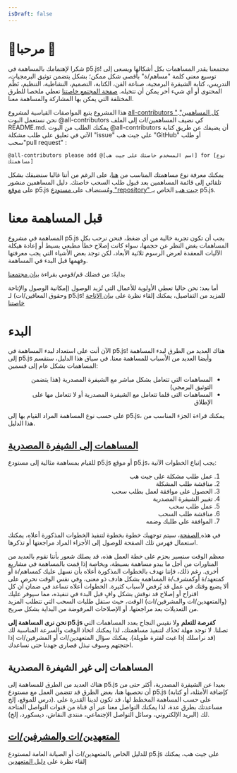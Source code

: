 ```yaml
---
isDraft: false
---
```

# 🌸مرحبا 🌺

شكرا لإهتمامك بالمساهمة في p5.js! مجتمعنا يقدر المساهمات بكل أشكالها ويسعى إلى توسيع معنى كلمة "مساهم/ة" بأقصى شكل ممكن؛ بشكل يتضمن توثيق البرمجيات، التدريس، كتابة الشيفرة البرمجية، صناعة الفن، الكتابة، التصميم، النشاطية، التنظيم، نَظْم المحتوى أو أي شيء أخر يمكن أن تتخيله. [صفحة المجتمع خاصتنا](https://p5js.org/community/#contribute) تعطي ملخصا للطرق المختلفة التي يمكن بها المشاركة والمساهمة معنا.

هذا المشروع يتبع المواصفات القياسية لمشروع [all-contributors "كل المساهمين"](https://github.com/kentcdodds/all-contributors). نحن نستعمل البوت  @all-contributors كي نضيف المساهمين/ات إلى الملف README.md. يمكنك الطلب من البوت  @all-contributors أن يضيفك عن طريق كتابة الآتي في تعليق على طلب مشكلة "issue" على جيت هب "GitHub" أو طلب سحب"pull request" :

```
@all-contributors please add @[اسم المسخدم خاصتك على جيت هب] for [نوع مساهمتك]
```

يمكنك معرفة نوع مساهمتك المناسب من [هنا](https://allcontributors.org/docs/en/emoji-key)، على الرغم من أننا غالبا سنضيفك بشكل تلقائي إلى قائمة المساهمين بعد قبول طلب السحب خاصتك. دليل المساهمين منشور على [موقع](https://p5js.org/contributor-docs/#/) p5.js ومُستضاف على[ مستودع "repository" جيت هب](https://github.com/processing/p5.js/tree/main/contributor_docs) الخاص بـ p5.js.

# قبل المساهمة معنا

المساهمة في مشروع p5.js  يجب أن تكون تجربة خالية من أي ضغط، فنحن نرحب بكل المساهمات بغض النظر عن حجمها، سواء كانت إصلاح خطأ مطبعي بسيط أو إعادة هيكلة الآليات المعقدة لعرض الرسوم ثلاثية الأبعاد، لكن توجد بعض الأشياء التي يجب معرفتها وفهمها قبل البدء في المساهمة.

بدايةً: من فضلك قم/قومي بقراءة [بيان مجتمعنا](https://p5js.org/community/)

أما بعد: نحن حاليا نعطي الأولوية للأعمال التي تُزيد الوصول (إمكانية الوصول والإتاحة وحقوق المعاقين/ات) لـ p5.js! للمزيد من التفاصيل، يمكنك إلقاء نظرة على [بيان الإتاحة  خاصتنا](./access/)

# البدء

الآن أنت على استعداد لبدء المساهمة في p5.js! هناك العديد من الطرق لبدء المساهمة إلى p5.js وأيضا العديد من الأسباب للمساهمة معنا. في سياق هذا الدليل، سنقسم المساهمات بشكل عام إلى قسمين:

<ul dir="rtl">
  <li>المساهمات التي تتعامل بشكل مباشر مع الشيفرة المصدرية (هذا يتضمن التوثيق البرمجي)</li>
  <li>المساهمات التي قلما تتعامل مع الشيفرة المصدرية أو لا تتعامل مها على الإطلاق</li>
</ul>

على حسب نوع المساهمة المراد القيام بها إلى p5.js، يمكنك قراءة الجزء المناسب من هذا الدليل.

## [المساهمات إلى الشيفرة المصدرية](./contributor_guidelines/)

للقيام بمساهمة مثالية إلى مستودع p5.js أو موقع p5.js، يجب إتباع الخطوات الآتية:

<ol dir="rtl">
  <li>عمل طلب مشكلة على جيت هب</li>
  <li>مناقشة طلب المشكلة</li>
  <li>الحصول على موافقة لعمل بطلب سحب</li>
  <li>تغيير الشيفرة المصدرية</li>
  <li>عمل طلب سحب</li>
  <li>مناقشة طلب السحب</li>
  <li>الموافقة على طلبك وضمه</li>
</ol>

في هذه[ الصفحة](./contributor_guidelines/)، سيتم توجهيك خطوة بخطوة لتنفيذ الخطوات المذكورة أعلاه، يمكنك استعمال فهرس تلك الصفحة للوصول إلى الأجزاء المراد مراجعتها أو تذكرها.

معظم الوقت سنسير بحزم على خطة العمل هذه، قد يصلك شعور بأننا نقوم بالعديد من المناورات من أجل ما يبدو مساهمة بسيطة، وبخاصة إذا قمت بالمساهمة في مشاريع أخرى. رغم ذلك، فإننا نهدف بالخطوات المذكورة أعلاه بأن نسهل عليك كمساهم/ة أو كمتعهد/ة أوكمشرف/ة المساهمة بشكل هادف ذو معنى، وفي نفس الوقت نحرص على ألا يضيع وقتك في عمل قد يُرفض لأسباب كثيرة. الخطوات أعلاه تساعد في ضمان أن كل اقتراح أو إصلاح قد نوقش بشكل وافٍ قبل البدء في تنفيذه، مما سيوفر عليك (والمتعهدين/ات والمشرفين/ات) الوقت، حيث ستقل طلبات السحب التي تتطلب المزيد من التعديلات بعد مراجعتها، أو الإصلاحات المرفوضة من البداية بشكل صريح.

**نحن نرى المساهمة إلى p5.js كفرصة للتعلم** ولا نقيس النجاح بعدد المساهمات التي تصلنا. لا توجد مهلة تَحدُك لتنفيذ مساهمتك، لذا يمكنك اتخاذ الوقت والسرعة المناسبة لك (قد نراسلك إذا غبت لفترة طويلة). يمكنك سؤال المتعهدين/ات أو المشرفين/ات إذا احتجتهم وسوف نبذل قصارى جهدنا حتى نساعدك.

## المساهمات إلى غير الشيفرة المصدرية

هناك العديد من الطرق للمساهمة إلى p5.js بعيدا عن الشيفرة المصدرية، أكثر حتى من أن نحصيها هنا، بعض الطرق قد تتضمن العمل مع مستودع p5.js (كإضافة الأمثلة، أو كتابة درس  للموقع، إلخ). على حسب المساهمة المخطط لها، قد تكون لدينا القدرة على مساعدتك بطرق عدة، لذا يمكنك التواصل معنا عبر أي قناة من قنوات التواصل المتاحة لك (البريد الإلكتروني، وسائل التواصل الإجتماعي، منتدى النقاش، ديسكورد، إلخ).

## [المتعهدين/ات والمشرفين/ات](./steward_guidelines/)

للدليل الخاص بالمتعهدين/ات أو الصيانة العامة لمستودع p5.js على جيت هب، يمكنك إلقاء نظرة على [دليل المتعهدين](./steward_guidelines/)
